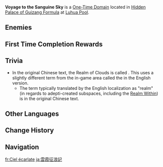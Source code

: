 {{Domain Infobox
|image        = Domain Voyage to the Sanguine Sky.png
|type         = Level
|description  = This is the Realm of Clouds. [[Guizhong]], its former ruler, acquired several ancient and evil artifacts during her research into mechanics. The [[adepti]] created this realm to contain them.
|region       = Liyue
|area         = Qiongji Estuary
|subarea      = Luhua Pool
|domain       = Hidden Palace of Guizang Formula
|requiredAR   = 30
|recLevel     = 60
|recElements  = Pyro,Electro,Cryo,Anemo
}}
'''Voyage to the Sanguine Sky''' is a [[One-Time Domain]] located in [[Hidden Palace of Guizang Formula]] at [[Luhua Pool]].

==Enemies==
{{Domain Enemies
|name1=Voyage to the Sanguine Sky
|target1=Defeat all enemies.
|enemies1=Ruin Guard*2;Ruin Hunter
}}

==First Time Completion Rewards==
{{Card|Adventure EXP|500}}
{{Card|Mora|40,000}}
{{Card|Primogem|40}}
{{Card|Liyue Shrine of Depths Key|1}}
{{Card|Outset of the Brave|1|quality=4|stars=1}}
{{Card|Guide to Gold|2}}
{{Card|Hero's Wit|3}}
{{Card|Mystic Enhancement Ore|5}}

==Trivia==
* In the original Chinese text, the Realm of Clouds is called {{Lang|mini=1|zh=云海洞天|zh_rm=Yúnhǎi Dòngtiān|zh_tl={{w|Sea of clouds|Sea of Clouds}} Paradise (Realm)}}. This uses a slightly different term from the in-game area called the {{Lang|[[Sea of Clouds]]|zh=云来海|zh_rm=Yúnlái Hǎi|zh_tl=Cloud-Coming Sea}} in the English version.
** The term typically translated by the English localization as "realm" (in regards to adepti-created subspaces, including the [[Serenitea Pot|Realm Within]]) is {{Lang|mini=1|zh=洞天|zh_rm=dòngtiān|zh_tl=paradise}} in the original Chinese text.

==Other Languages==
{{Other Languages
|en      = Voyage to the Sanguine Sky
|zhs     = 霞蔚征涛记
|zhs_rm  = Xiáwèi Zhēng Tāo Jì
|zht     = 霞蔚征濤記
|zht_rm  = Xiáwèi Zhēng Tāo Jì
|zh_tl   = Records of Billow-Conquering Amidst Luxuriant Cloud Scenery
|ja      = 雲霞征浪記
|ja_rm   = Unka Seirouki{{Assumed}}
|ja_tl   = Records of Wave-Conquering Amidst Cloud and Haze{{Sino|ja}}
|ko      = 하울정도기
|ko_tl   = Record of the Conquer Cloud and Fog Wave
|es      = Viaje al atardecer
|es_tl   = Journey at Late Afternoon
|fr      = Ciel écarlate
|fr_tl   = Scarlet Sky
|ru      = Вояж закатного неба
|ru_tl   = Sunset Sky Voyage
|th      = ล่องลอยท่ามกลางเมฆหมอก
|th_rm   = 
|th_tl   = 
|vi      = Bút Ký Trong Biển Mây
|vi_tl   = 
|de      = Aufstieg in den rosigen Himmel
|de_tl   = Ascend to the Auroral Sky
|id      = Perjalanan ke Langit Senja
|id_tl   = Journey to the Twilight Sky
|pt      = Viagem do Entardecer
|pt_tl   = 
|tr      = Kızıl Bir Gök Yolculuğu
|tr_tl   = 
|it      = Viaggio verso il cielo scarlatto
|it_tl   = 
}}

==Change History==
{{Change History|1.0}}

==Navigation==
{{Domain Navbox|Permanent}}

[[fr:Ciel écarlate]]
[[ja:雲霞征浪記]]